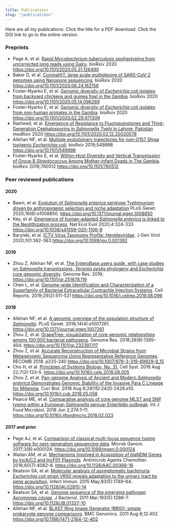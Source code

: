 ```yaml
---
title: Publications
slug: "/publications"
---
```

Here are all my publications. Click the title for a PDF download. Click the DOI link to go to the online version.

### Preprints
- Page A, et al. [Rapid _Mycobacterium tuberculosis_ spoligotyping from uncorrected long reads using Galru](/papers/page.2020.biorxiv.galru.pdf). bioRxiv 2020 https://doi.org/10.1101/2020.05.31.126490
- Baker D, et al. [CoronaHiT: large scale multiplexing of SARS-CoV-2 genomes using Nanopore sequencing](/papers/baker.2020.biorxiv.coronahit.pdf). bioRxiv 2020 https://doi.org/10.1101/2020.06.24.162156
- Foster-Nyarko E, et al. [Genomic diversity of _Escherichia coli_ isolates from backyard chickens and guinea fowl in the Gambia](/papers/foster.2020.biorxiv.chicken.pdf). bioRxiv 2020 https://doi.org/10.1101/2020.05.14.096289
- Foster-Nyarko E, et al. [Genomic diversity of _Escherichia coli_ isolates from non-human primates in the Gambia](/papers/foster.2020.biorxiv.primates.pdf). bioRxiv 2020 https://doi.org/10.1101/2020.02.29.971309
- Rasheed, et al. [Emergence of Resistance to Fluoroquinolones and Third-Generation Cephalosporins in _Salmonella Typhi_ in Lahore, Pakistan](/papers/rasheed.2020.medrxiv.typhi.pdf) medRxiv 2020 https://doi.org/10.1101/2020.02.12.20020578
- Alikhan NF, et al. [Multiple evolutionary trajectories for non-O157 Shiga toxigenic _Escherichia coli_](/papers/alikhan.2019.biorxiv.ecoli.pdf). bioRxiv 2019;549998 https://doi.org/10.1101/549998
- Foster-Nyarko E, et al. [Within-Host Diversity and Vertical Transmission of Group B _Streptococcus_ Among Mother-infant Dyads in The Gambia](/papers/foster.2019.biorxiv.gbs.pdf). bioRxiv 2019;760512 https://doi.org/10.1101/760512 

### Peer reviewed publications

#### 2020
- Bawn, et al. [Evolution of _Salmonella enterica_ serotype Typhimurium driven by anthropogenic selection and niche adaptation](/papers/bawn.2020.plosgen.tm.pdf) PLoS Genet. 2020;16(6):e1008850. https://doi.org/10.1371/journal.pgen.1008850
- Key, et al. [Emergence of human-adapted _Salmonella enterica_ is linked to the Neolithization process](papers/key.2020.ecoevol.adna.pdf). Nat Ecol Evol 2020;4:324-333 https://doi.org/10.1038/s41559-020-1106-9
- Barylski, et al. [ICTV Virus Taxonomy Profile: Herelleviridae](/papers/Barylski.2020.genvirol.herelle.pdf). J Gen Virol 2020;101:362-363 https://doi.org/10.1099/jgv.0.001392

#### 2019

- Zhou Z, Alikhan NF, et al. [The EnteroBase users guide, with case studies on _Salmonella_ transmissions, _Yersinia pestis_ phylogeny and _Escherichia_ core genomic diversity](/papers/Zhou.2019.genres.enterobase.pdf). Genome Res. 2019; https://doi.org/10.1101/gr.251678.119 
- Chen L, et al. [Genome-wide Identification and Characterization of a Superfamily of Bacterial Extracellular Contractile Injection Systems](/papers/chen.2019.cellrep.pvc.pdf). Cell Reports. 2019;29(2):511-521 https://doi.org/10.1016/j.celrep.2019.08.096

#### 2018

- Alikhan NF, et al. [A genomic overview of the population structure of _Salmonella_](/papers/Alikhan.2018.plos-genetics.salmonella-overview.pdf). PLoS Genet. 2018;14(4):e1007261.  https://doi.org/10.1371/journal.pgen.1007261 
- Zhou Z, et al. [GrapeTree: visualization of core genomic relationships among 100,000 bacterial pathogens](/papers/zhou.2018.gen-res.graptree.pdf). Genome Res. 2018;28(9):1395–404. https://doi.org/10.1101/gr.232397.117 
- Zhou Z, et al. [Accurate Reconstruction of Microbial Strains from Metagenomic Sequencing Using Representative Reference Genomes](/papers/zhou.2018.recomb.sparse.pdf). RECOMB 2018. p225-240 https://doi.org/10.1007/978-3-319-89929-9_15
- Cho H, et al. [Principles of Systems Biology, No. 31.](/papers/zhou.2018.cell-systems.sparse.pdf) Cell Syst. 2018 Aug 22;7(2):133–5. https://doi.org/10.1016/j.cels.2018.08.005
- Zhou Z, et al. [Pan-genome Analysis of Ancient and Modern _Salmonella enterica_ Demonstrates Genomic Stability of the Invasive Para C Lineage for Millennia](/papers/zhou.2018.curr-biol.parac.pdf). Curr Biol. 2018 Aug 6;28(15):2420-2428.e10. https://doi.org/10.1016/j.cub.2018.05.058
- Pearce ME, et al. [Comparative analysis of core genome MLST and SNP typing within a European _Salmonella_ serovar Enteritidis outbreak](/papers/pearce.2018.food-micro.pt14b.pdf). Int J Food Microbiol. 2018 Jun 2;274:1–11. https://doi.org/10.1016/j.ijfoodmicro.2018.02.023 

#### 2017 and prior

- Page AJ, et al. [Comparison of classical multi-locus sequence typing software for next-generation sequencing data](/papers/page.2017.mgen.mlst.pdf). Microb Genom. 2017;3(8):e000124. https://doi.org/10.1099/mgen.0.000124
- Wailan AM, et al. [Mechanisms Involved in Acquisition of blaNDM Genes by IncA/C2 and IncFIIY Plasmids](/papers/wailan.2016.aac.ndm1.pdf). Antimicrob Agents Chemother. 2016;60(7):4082–8. https://doi.org/10.1128/AAC.00368-16
- Beatson SA, et al. [Molecular analysis of asymptomatic bacteriuria _Escherichia coli_ strain VR50 reveals adaptation to the urinary tract by gene acquisition](/papers/beatson.2015.iai.vr50.pdf). Infect Immun. 2015 May;83(5):1749–64. https://doi.org/10.1128/IAI.02810-14
- Beatson SA, et al. [Genome sequence of the emerging pathogen _Aeromonas caviae_](/papers/Beatson.2011.jbac.aeromonas.pdf). J Bacteriol. 2011 Mar;193(5):1286–7. https://doi.org/10.1128/JB.01337-10
- Alikhan NF, et al. [BLAST Ring Image Generator (BRIG): simple prokaryote genome comparisons](/papers/Alikhan.2011.bmc-genomics.BRIG.pdf). BMC Genomics. 2011 Aug 8;12:402. https://doi.org/10.1186/1471-2164-12-402

